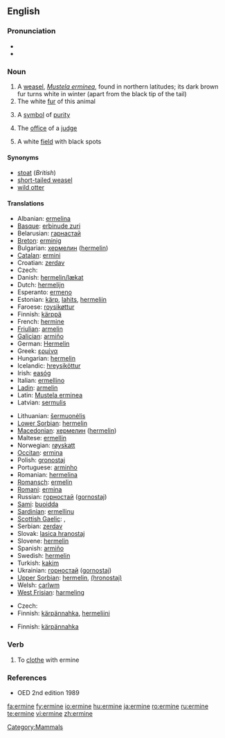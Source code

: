 ==English==

===Pronunciation===
* {{IPA|/'ɜːmɪn/}}
* {{rhymes|ɜː(r)mɪn}}

===Noun===
{{wikipedia}}
{{en-noun}}

# A [[weasel]], ''[[Mustela erminea]]'', found in northern latitudes; its dark brown fur turns white in winter (apart from the black tip of the tail)
# The white [[fur]] of this animal
# {{poetic}} A [[symbol]] of [[purity]]
# {{figuratively}} The [[office]] of a [[judge]]
# {{heraldry}} A white [[field]] with black spots

====Synonyms====
* [[stoat]] (''British'')
* [[short-tailed weasel]]
* [[wild otter]]

====Translations====
{{trans-top|Mustela erminea}}
* Albanian: [[ermelina]]
* [[Basque]]: [[erbinude zuri]]
* Belarusian: [[гарнастай]]
* [[Breton]]: [[erminig]]
* Bulgarian: [[хермелин]] ([[hermelin]])
* [[Catalan]]: [[ermini]]
* Croatian: [[zerdav]]
* Czech: {{t-|cs|hranostaj|m}}
* Danish: [[hermelin/lækat]]
* Dutch: [[hermelijn]] {{m}}
* Esperanto: [[ermeno]]
* Estonian: [[kärp]], [[lahits]], [[hermeliin]]
* Faroese: [[roysikøttur]]
* Finnish: [[kärppä]]
* French: [[hermine]] {{f}}
* [[Friulian]]: [[armelin]]
* [[Galician]]: [[armiño]]
* German: [[Hermelin]] {{n}}
* Greek: [[ερμίνα]] '' ''
* Hungarian: [[hermelin]]
* Icelandic: [[hreysiköttur]]
* Irish: [[easóg]]
* Italian: [[ermellino]] {{m}}
* [[Ladin]]: [[armelin]]
* Latin: [[Mustela erminea]] '' ''
* Latvian: [[sermulis]]
{{trans-mid}}
* Lithuanian: [[šermuonėlis]]
* [[Lower Sorbian]]: [[hermelin]]
* [[Macedonian]]: [[хермелин]] ([[hermelin]])
* Maltese: [[ermellin]]
* Norwegian: [[røyskatt]]
* [[Occitan]]: [[ermina]]
* Polish: [[gronostaj]] '' ''
* Portuguese: [[arminho]] {{m}}
* Romanian: [[hermelina]]
* [[Romansch]]: [[ermelin]]
* [[Romani]]: [[ermina]] {{f}}
* Russian: [[горностай]] ([[gornostaj]]) '' ''
* [[Sami]]: [[buoidda]]
* [[Sardinian]]: [[ermellinu]]
* [[Scottish Gaelic]]: {{t-|gd|neas|f}}, {{t-|gd|neas mhòr|f}}
* Serbian: [[zerdav]] {{m}}
* Slovak: [[lasica hranostaj]]
* Slovene: [[hermelin]]
* Spanish: [[armiño]] {{m}}
* Swedish: [[hermelin]]
* Turkish: [[kakim]]
* Ukrainian: [[горностай]] ([[gornostaj]])
* [[Upper Sorbian]]: [[hermelin]], [[(hronostaj)]]
* Welsh: [[carlwm]]
* [[West Frisian]]: [[harmeling]]
{{trans-bottom}}

{{trans-top|the white fur of this animal}}
* Czech: {{t-|cs|hranostaj|m}}
* Finnish: [[kärpännahka]], [[hermeliini]]
{{trans-mid}}
{{trans-bottom}}

{{trans-top|a symbol of purity}}
{{trans-mid}}
{{trans-bottom}}

{{trans-top|the office of a judge}}
{{trans-mid}}
{{trans-bottom}}

{{trans-top|(heraldry) a white field with black spots}}
* Finnish: [[kärpännahka]]
{{trans-mid}}
{{trans-bottom}}

===Verb===
{{en-verb|ermin|es}}

# To [[clothe]] with ermine

===References===
* OED 2nd edition 1989

[[Category:Mammals]]

[[fa:ermine]]
[[fy:ermine]]
[[io:ermine]]
[[hu:ermine]]
[[ja:ermine]]
[[ro:ermine]]
[[ru:ermine]]
[[te:ermine]]
[[vi:ermine]]
[[zh:ermine]]